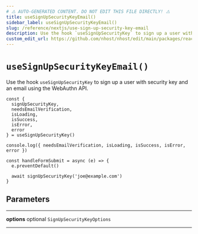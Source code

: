 ```yaml
---
# ⚠️ AUTO-GENERATED CONTENT. DO NOT EDIT THIS FILE DIRECTLY! ⚠️
title: useSignUpSecurityKeyEmail()
sidebar_label: useSignUpSecurityKeyEmail()
slug: /reference/nextjs/use-sign-up-security-key-email
description: Use the hook `useSignUpSecurityKey` to sign up a user with security key and an email using the WebAuthn API.
custom_edit_url: https://github.com/nhost/nhost/edit/main/packages/react/src/useSignUpSecurityKeyEmail.ts#L43
---
```


# `useSignUpSecurityKeyEmail()`

Use the hook `useSignUpSecurityKey` to sign up a user with security key and an email using the WebAuthn API.

```tsx
const {
  signUpSecurityKey,
  needsEmailVerification,
  isLoading,
  isSuccess,
  isError,
  error
} = useSignUpSecurityKey()

console.log({ needsEmailVerification, isLoading, isSuccess, isError, error })

const handleFormSubmit = async (e) => {
  e.preventDefault()

  await signUpSecurityKey('joe@example.com')
}
```

## Parameters

---

**<span className="parameter-name">options</span>** <span className="optional-status">optional</span> `SignUpSecurityKeyOptions`

---
